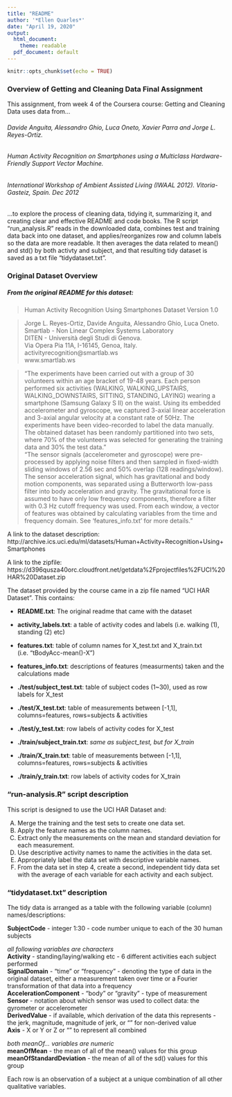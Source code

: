 ```yaml
---
title: "README"
author: '*Ellen Quarles*'
date: "April 19, 2020"
output:
  html_document:
    theme: readable
  pdf_document: default
---
```


```r
knitr::opts_chunk$set(echo = TRUE)
```

### Overview of Getting and Cleaning Data Final Assignment

This assignment, from week 4 of the Coursera course: Getting and Cleaning Data uses data from...  

###### Davide Anguita, Alessandro Ghio, Luca Oneto, Xavier Parra and Jorge L. Reyes-Ortiz.
###### Human Activity Recognition on Smartphones using a Multiclass Hardware-Friendly Support Vector Machine.  
###### International Workshop of Ambient Assisted Living (IWAAL 2012). Vitoria-Gasteiz, Spain. Dec 2012  

...to explore the process of cleaning data, tidying it, summarizing it, and creating clear and effective README and code books. The R script "run_analysis.R" reads in the downloaded data, combines test and training data back into one dataset, and applies/reorganizes row and column labels so the data are more readable. It then averages the data related to mean() and std() by both activty and subject, and that resulting tidy dataset is saved as a txt file "tidydataset.txt".

### Original Dataset Overview

##### From the original README for this dataset:

>Human Activity Recognition Using Smartphones Dataset Version 1.0  

>Jorge L. Reyes-Ortiz, Davide Anguita, Alessandro Ghio, Luca Oneto.  
Smartlab - Non Linear Complex Systems Laboratory  
DITEN - Università degli Studi di Genova.  
Via Opera Pia 11A, I-16145, Genoa, Italy.  
activityrecognition@smartlab.ws  
www.smartlab.ws  

>"The experiments have been carried out with a group of 30 volunteers within an age bracket of 19-48 years. Each person performed six activities (WALKING, WALKING_UPSTAIRS, WALKING_DOWNSTAIRS, SITTING, STANDING, LAYING) wearing a smartphone (Samsung Galaxy S II) on the waist. Using its embedded accelerometer and gyroscope, we captured 3-axial linear acceleration and 3-axial angular velocity at a constant rate of 50Hz. The experiments have been video-recorded to label the data manually. The obtained dataset has been randomly partitioned into two sets, where 70% of the volunteers was selected for generating the training data and 30% the test data."  
"The sensor signals (accelerometer and gyroscope) were pre-processed by applying noise filters and then sampled in fixed-width sliding windows of 2.56 sec and 50% overlap (128 readings/window). The sensor acceleration signal, which has gravitational and body motion components, was separated using a Butterworth low-pass filter into body acceleration and gravity. The gravitational force is assumed to have only low frequency components, therefore a filter with 0.3 Hz cutoff frequency was used. From each window, a vector of features was obtained by calculating variables from the time and frequency domain. See 'features_info.txt' for more details."   

A link to the dataset description:  
http://archive.ics.uci.edu/ml/datasets/Human+Activity+Recognition+Using+Smartphones  

A link to the zipfile:  
https://d396qusza40orc.cloudfront.net/getdata%2Fprojectfiles%2FUCI%20HAR%20Dataset.zip  

The dataset provided by the course came in a zip file named "UCI HAR Dataset". This contains:  

- **README.txt**: The original readme that came with the dataset  
- **activity_labels.txt**: a table of activity codes and labels (i.e. walking (1), standing (2) etc)  
- **features.txt**: table of column names for X_test.txt and X_train.txt (i.e. "tBodyAcc-mean()-X")
- **features_info.txt**: descriptions of features (measurments) taken and the calculations made  

- **./test/subject_test.txt**: table of subject codes (1~30), used as row labels for X_test  
- **./test/X_test.txt**: table of measurements between [-1,1], columns=features, rows=subjects & activities  
- **./test/y_test.txt**: row labels of activity codes for X_test  

- **./train/subject_train.txt**: *same as subject_test, but for X_train*  
- **./train/X_train.txt**: table of measurements between [-1,1], columns=features, rows=subjects & activities  
- **./train/y_train.txt**: row labels of activity codes for X_train  
   
   
### "run-analysis.R" script description

This script is designed to use the UCI HAR Dataset and:  

A) Merge the training and the test sets to create one data set.  
B) Apply the feature names as the column names.  
C) Extract only the measurements on the mean and standard deviation for each measurement.  
D) Use descriptive activity names to name the activities in the data set.  
E) Appropriately label the data set with descriptive variable names.  
F) From the data set in step 4, create a second, independent tidy data set with the average of each variable for each activity and each subject.  


### "tidydataset.txt" description

The tidy data is arranged as a table with the following variable (column) names/descriptions:

**SubjectCode** - integer 1:30 - code number unique to each of the 30 human subjects  

*all following variables are characters*  
**Activity** - standing/laying/walking etc - 6 different activities each subject performed  
**SignalDomain** - "time" or "frequency" - denoting the type of data in the original dataset, either a measurement taken over time or a Fourier transformation of that data into a frequency  
**AccelerationComponent** - "body" or "gravity" - type of measurement  
**Sensor** - notation about which sensor was used to collect data: the gyrometer or accelerometer  
**DerivedValue** - if available, which derivation of the data this represents - the jerk, magnitude, magnitude of jerk, or "" for non-derived value  
**Axis** - X or Y or Z or "" to represent all combined 

*both meanOf... variables are numeric*  
**meanOfMean** - the mean of all of the mean() values for this group  
**meanOfStandardDeviation** - the mean of all of the sd() values for this group  

Each row is an observation of a subject at a unique combination of all other qualitative variables.


